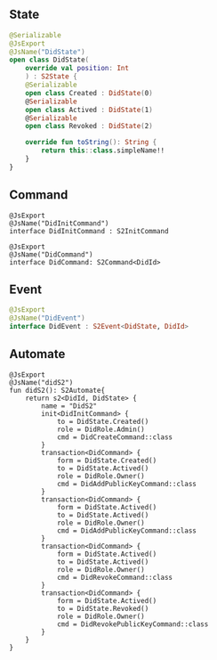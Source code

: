 
<Meta title="Getting Started" />

## State

```kotlin
@Serializable
@JsExport
@JsName("DidState")
open class DidState(
	override val position: Int
	) : S2State {
	@Serializable
	open class Created : DidState(0)
	@Serializable
	open class Actived : DidState(1)
	@Serializable
	open class Revoked : DidState(2)

	override fun toString(): String {
		return this::class.simpleName!!
	}
}
```


##  Command
```
@JsExport
@JsName("DidInitCommand")
interface DidInitCommand : S2InitCommand

@JsExport
@JsName("DidCommand")
interface DidCommand: S2Command<DidId>
```

## Event
```kotlin
@JsExport
@JsName("DidEvent")
interface DidEvent : S2Event<DidState, DidId>
```

## Automate
```
@JsExport
@JsName("didS2")
fun didS2(): S2Automate{
	return s2<DidId, DidState> {
		name = "DidS2"
		init<DidInitCommand> {
			to = DidState.Created()
			role = DidRole.Admin()
			cmd = DidCreateCommand::class
		}
		transaction<DidCommand> {
			form = DidState.Created()
			to = DidState.Actived()
			role = DidRole.Owner()
			cmd = DidAddPublicKeyCommand::class
		}
		transaction<DidCommand> {
			form = DidState.Actived()
			to = DidState.Actived()
			role = DidRole.Owner()
			cmd = DidAddPublicKeyCommand::class
		}
		transaction<DidCommand> {
			form = DidState.Actived()
			to = DidState.Actived()
			role = DidRole.Owner()
			cmd = DidRevokeCommand::class
		}
		transaction<DidCommand> {
			form = DidState.Actived()
			to = DidState.Revoked()
			role = DidRole.Owner()
			cmd = DidRevokePublicKeyCommand::class
		}
	}
}
```